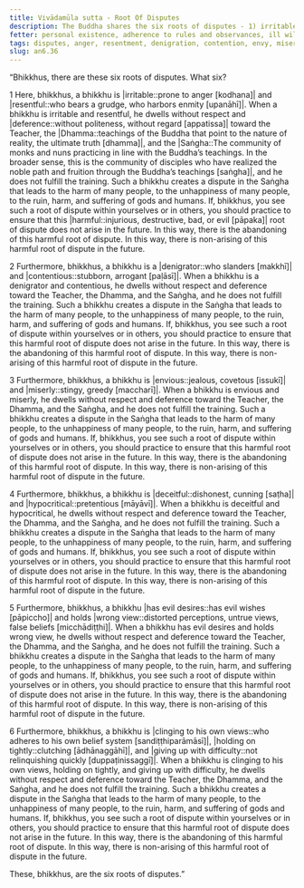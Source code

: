 ```yaml
---
title: Vivādamūla sutta - Root Of Disputes
description: The Buddha shares the six roots of disputes - 1) irritable nature and resentment, 2) denigration and contention, 3) envy and miserliness, 4) deceit and hypocrisy, 5) evil desires and wrong view, 6) clinging to views, holding on to them, and insisting on them - that lead to one not fulfilling the training, to dispute in the community, and to the harm and suffering of many.
fetter: personal existence, adherence to rules and observances, ill will, conceit, ignorance
tags: disputes, anger, resentment, denigration, contention, envy, miserliness, deceit, hypocrisy, evil desires, wrong view, clinging, views, training, harm, suffering, community, saṅgha, Dhamma, Teacher, respect, deference, politeness
slug: an6.36
---
```


“Bhikkhus, there are these six roots of disputes. What six?

1 Here, bhikkhus, a bhikkhu is |irritable::prone to anger [kodhana]| and |resentful::who bears a grudge, who harbors enmity [upanāhī]|. When a bhikkhu is irritable and resentful, he dwells without respect and |deference::without politeness, without regard [appatissa]| toward the Teacher, the |Dhamma::teachings of the Buddha that point to the nature of reality, the ultimate truth [dhamma]|, and the |Saṅgha::The community of monks and nuns practicing in line with the Buddha’s teachings. In the broader sense, this is the community of disciples who have realized the noble path and fruition through the Buddha’s teachings [saṅgha]|, and he does not fulfill the training. Such a bhikkhu creates a dispute in the Saṅgha that leads to the harm of many people, to the unhappiness of many people, to the ruin, harm, and suffering of gods and humans. If, bhikkhus, you see such a root of dispute within yourselves or in others, you should practice to ensure that this |harmful::injurious, destructive, bad, or evil [pāpaka]| root of dispute does not arise in the future. In this way, there is the abandoning of this harmful root of dispute. In this way, there is non-arising of this harmful root of dispute in the future.

2 Furthermore, bhikkhus, a bhikkhu is a |denigrator::who slanders [makkhī]| and |contentious::stubborn, arrogant [paḷāsī]|. When a bhikkhu is a denigrator and contentious, he dwells without respect and deference toward the Teacher, the Dhamma, and the Saṅgha, and he does not fulfill the training. Such a bhikkhu creates a dispute in the Saṅgha that leads to the harm of many people, to the unhappiness of many people, to the ruin, harm, and suffering of gods and humans. If, bhikkhus, you see such a root of dispute within yourselves or in others, you should practice to ensure that this harmful root of dispute does not arise in the future. In this way, there is the abandoning of this harmful root of dispute. In this way, there is non-arising of this harmful root of dispute in the future.

3 Furthermore, bhikkhus, a bhikkhu is |envious::jealous, covetous [issukī]| and |miserly::stingy, greedy [maccharī]|. When a bhikkhu is envious and miserly, he dwells without respect and deference toward the Teacher, the Dhamma, and the Saṅgha, and he does not fulfill the training. Such a bhikkhu creates a dispute in the Saṅgha that leads to the harm of many people, to the unhappiness of many people, to the ruin, harm, and suffering of gods and humans. If, bhikkhus, you see such a root of dispute within yourselves or in others, you should practice to ensure that this harmful root of dispute does not arise in the future. In this way, there is the abandoning of this harmful root of dispute. In this way, there is non-arising of this harmful root of dispute in the future.

4 Furthermore, bhikkhus, a bhikkhu is |deceitful::dishonest, cunning [saṭha]| and |hypocritical::pretentious [māyāvī]|. When a bhikkhu is deceitful and hypocritical, he dwells without respect and deference toward the Teacher, the Dhamma, and the Saṅgha, and he does not fulfill the training. Such a bhikkhu creates a dispute in the Saṅgha that leads to the harm of many people, to the unhappiness of many people, to the ruin, harm, and suffering of gods and humans. If, bhikkhus, you see such a root of dispute within yourselves or in others, you should practice to ensure that this harmful root of dispute does not arise in the future. In this way, there is the abandoning of this harmful root of dispute. In this way, there is non-arising of this harmful root of dispute in the future.

5 Furthermore, bhikkhus, a bhikkhu |has evil desires::has evil wishes [pāpiccho]| and holds |wrong view::distorted perceptions, untrue views, false beliefs [micchādiṭṭhi]|. When a bhikkhu has evil desires and holds wrong view, he dwells without respect and deference toward the Teacher, the Dhamma, and the Saṅgha, and he does not fulfill the training. Such a bhikkhu creates a dispute in the Saṅgha that leads to the harm of many people, to the unhappiness of many people, to the ruin, harm, and suffering of gods and humans. If, bhikkhus, you see such a root of dispute within yourselves or in others, you should practice to ensure that this harmful root of dispute does not arise in the future. In this way, there is the abandoning of this harmful root of dispute. In this way, there is non-arising of this harmful root of dispute in the future.

6 Furthermore, bhikkhus, a bhikkhu is |clinging to his own views::who adheres to his own belief system [sandiṭṭhiparāmāsī]|, |holding on tightly::clutching [ādhānaggāhī]|, and |giving up with difficulty::not relinquishing quickly [duppaṭinissaggī]|. When a bhikkhu is clinging to his own views, holding on tightly, and giving up with difficulty, he dwells without respect and deference toward the Teacher, the Dhamma, and the Saṅgha, and he does not fulfill the training. Such a bhikkhu creates a dispute in the Saṅgha that leads to the harm of many people, to the unhappiness of many people, to the ruin, harm, and suffering of gods and humans. If, bhikkhus, you see such a root of dispute within yourselves or in others, you should practice to ensure that this harmful root of dispute does not arise in the future. In this way, there is the abandoning of this harmful root of dispute. In this way, there is non-arising of this harmful root of dispute in the future.

These, bhikkhus, are the six roots of disputes.”